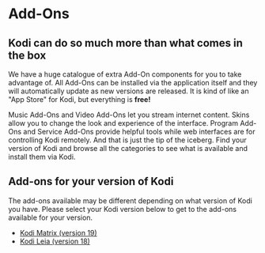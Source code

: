 
<MetadataHeader title="Add-Ons" />

# Add-Ons

## Kodi can do so much more than what comes in the box

We have a huge catalogue of extra Add-On components for you to take advantage of. All Add-Ons can be installed via the application itself and they will automatically update as new versions are released. It is kind of like an "App Store" for Kodi, but everything is **free!**

Music Add-Ons and Video Add-Ons let you stream internet content. Skins allow you to change the look and experience of the interface. Program Add-Ons and Service Add-Ons provide helpful tools while web interfaces are for controlling Kodi remotely. And that is just the tip of the iceberg. Find your version of Kodi and browse all the categories to see what is available and install them via Kodi.

## Add-ons for your version of Kodi

The add-ons available may be different depending on what version of Kodi you have.  Please select your Kodi version below to get to the add-ons available for your version.

* [Kodi Matrix (version 19)](/addons/matrix/)
* [Kodi Leia (version 18)](/addons/leia/)
